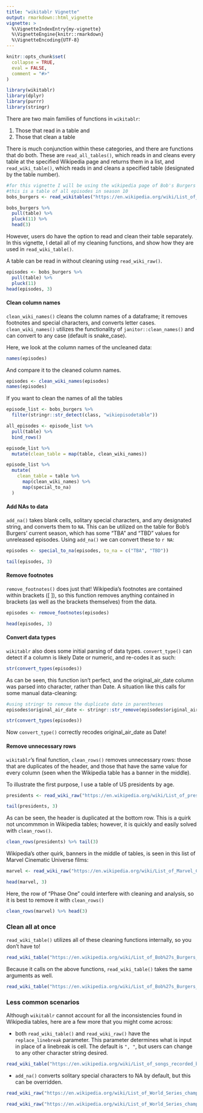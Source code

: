 ```yaml
---
title: "wikitablr Vignette"
output: rmarkdown::html_vignette
vignette: >
  %\VignetteIndexEntry{my-vignette}
  %\VignetteEngine{knitr::rmarkdown}
  %\VignetteEncoding{UTF-8}
---
```


```r
knitr::opts_chunk$set(
  collapse = TRUE,
  eval = FALSE,
  comment = "#>"
)
```

```r
library(wikitablr)
library(dplyr)
library(purrr)
library(stringr)
```

There are two main families of functions in `wikitablr`:

1. Those that read in a table and
2. Those that clean a table

There is much conjunction within these categories, and there are functions that do both. These are `read_all_tables()`, which reads in and cleans every table at the specified Wikipedia page and returns them in a list, and `read_wiki_table()`, which reads in and cleans a specified table (designated by the table number).

```r
#for this vignette I will be using the wikipedia page of Bob's Burgers episodes
#this is a table of all episodes in season 10
bobs_burgers <- read_wikitables("https://en.wikipedia.org/wiki/List_of_Bob%27s_Burgers_episodes")

bobs_burgers %>%
  pull(table) %>%
  pluck(11) %>% 
  head(3)
```


However, users do have the option to read and clean their table separately. In this vignette, I detail all of my cleaning functions, and show how they are used in `read_wiki_table()`.

A table can be read in without cleaning using `read_wiki_raw()`.

```r
episodes <- bobs_burgers %>%
  pull(table) %>%
  pluck(11)
head(episodes, 3)
```

#### Clean column names

`clean_wiki_names()` cleans the column names of a dataframe; it removes footnotes and special characters, and converts letter cases. `clean_wiki_names()` utilizes the functionality of `janitor::clean_names()` and can convert to any case (default is snake_case).

Here, we look at the column names of the uncleaned data:

```r
names(episodes)
```

And compare it to the cleaned column names.

```r
episodes <- clean_wiki_names(episodes)
names(episodes)
```

If you want to clean the names of all the tables

```r
episode_list <- bobs_burgers %>%
  filter(stringr::str_detect(class, "wikiepisodetable"))

all_episodes <- episode_list %>%
  pull(table) %>%
  bind_rows()
```

```r
episode_list %>%
  mutate(clean_table = map(table, clean_wiki_names))
```

```r
episode_list %>%
  mutate(
    clean_table = table %>%
      map(clean_wiki_names) %>%
      map(special_to_na)
  )
```



#### Add NAs to data
`add_na()` takes blank cells, solitary special characters, and any designated string, and converts them to `NA`. This can be utilized on the table for Bob's Burgers' current season, which has some "TBA" and "TBD" values for unreleased episodes. Using `add_na()` we can convert these to `r NA`:

```r
episodes <- special_to_na(episodes, to_na = c("TBA", "TBD"))

tail(episodes, 3)
  ```

#### Remove footnotes
`remove_footnotes()` does just that! Wikipedia's footnotes are contained within brackets ([ ]), so this function removes anything contained in brackets (as well as the brackets themselves) from the data.

```r
episodes <- remove_footnotes(episodes)

head(episodes, 3)
```

#### Convert data types
`wikitablr` also does some initial parsing of data types. `convert_type()` can detect if a column is likely Date or numeric, and re-codes it as such:

```r
str(convert_types(episodes))
```

As can be seen, this function isn't perfect, and the original_air_date column was parsed into character, rather than Date. A situation like this calls for some manual data-cleaning:

```r
#using stringr to remove the duplicate date in parentheses
episodes$original_air_date <- stringr::str_remove(episodes$original_air_date, "\\(.*\\)") %>% stringr::str_trim()

str(convert_types(episodes))
```

Now `convert_type()` correctly recodes original_air_date as Date!

#### Remove unnecessary rows

`wikitablr`'s final function, `clean_rows()` removes unnecessary rows: those that are duplicates of the header, and those that have the same value for every column (seen when the Wikipedia table has a banner in the middle).

To illustrate the first purpose, I use a table of US presidents by age.
```r
presidents <- read_wiki_raw("https://en.wikipedia.org/wiki/List_of_presidents_of_the_United_States_by_age", 2)

tail(presidents, 3)
```

As can be seen, the header is duplicated at the bottom row. This is a quirk not uncommmon in Wikipedia tables; however, it is quickly and easily solved with `clean_rows()`.
```r
clean_rows(presidents) %>% tail(3)
```

Wikipedia's other quirk, banners in the middle of tables, is seen in this list of Marvel Cinematic Universe films:

```r
marvel <- read_wiki_raw("https://en.wikipedia.org/wiki/List_of_Marvel_Cinematic_Universe_films")

head(marvel, 3)
```

Here, the row of "Phase One" could interfere with cleaning and analysis, so it is best to remove it with `clean_rows()`

```r
clean_rows(marvel) %>% head(3)
```

### Clean all at once

`read_wiki_table()` utilizes all of these cleaning functions internally, so you don't have to!

```r
read_wiki_table("https://en.wikipedia.org/wiki/List_of_Bob%27s_Burgers_episodes", 11) %>% head(3)
```

Because it calls on the above functions, `read_wiki_table()` takes the same arguments as well.

```r
read_wiki_table("https://en.wikipedia.org/wiki/List_of_Bob%27s_Burgers_episodes", 11, to_na = "Mario D'Anna", case = "all_caps") %>% head(3)
```

### Less common scenarios

Although `wikitablr` cannot account for all the inconsistencies found in Wikipedia tables, here are a few more that you might come across:

* both `read_wiki_table()` and `read_wiki_raw()` have the `replace_linebreak` parameter. This parameter determines what is input in place of a linebreak is cell. The default is `", "`, but users can change to any other character string desired.
```r
read_wiki_table("https://en.wikipedia.org/wiki/List_of_songs_recorded_by_the_Beatles", 2, replace_linebreak = "\n") %>% head(3)
```

* `add_na()` converts solitary special characters to NA by default, but this can be overridden.
```r
read_wiki_raw("https://en.wikipedia.org/wiki/List_of_World_Series_champions", 2) %>% add_na() %>% tail(3)

read_wiki_raw("https://en.wikipedia.org/wiki/List_of_World_Series_champions", 2) %>% add_na(special_to_na = FALSE) %>% tail(3)
```

